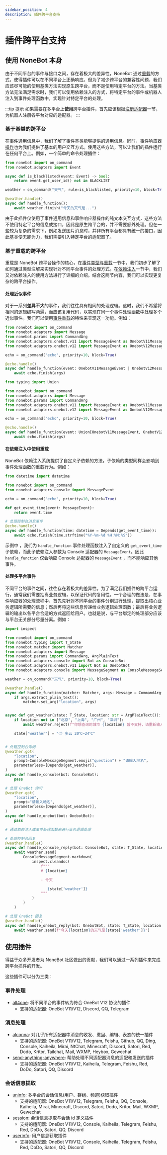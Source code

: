 ```yaml
---
sidebar_position: 4
description: 插件跨平台支持
---
```


# 插件跨平台支持


## 使用 NoneBot 本身

由于不同平台的事件与接口之间，存在着极大的差异性，NoneBot 通过[重载](../appendices/overload.md)的方式，使得插件可以在不同平台上正确响应。但为了减少跨平台的兼容性问题，我们应该尽可能的使用基类方法实现原生跨平台，而不是使用特定平台的方法。当基类方法无法满足需求时，我们可以使用依赖注入的方式，将特定平台的事件或机器人注入到事件处理函数中，实现针对特定平台的处理。

:::tip 提示
如果需要在多平台上**使用**跨平台插件，首先应该根据[注册适配器](../advanced/adapter.md#注册适配器)一节，为机器人注册各平台对应的适配器。
:::

### 基于基类的跨平台

在[事件通用信息](../advanced/adapter.md#获取事件通用信息)中，我们了解了事件基类能够提供的通用信息。同时，[事件响应器操作](../appendices/session-control.mdx#更多事件响应器操作)也为我们提供了基本的用户交互方式。使用这些方法，可以让我们的插件运行在任何平台上。例如，一个简单的命令处理插件：

```python {5,11}
from nonebot import on_command
from nonebot.adapters import Event

async def is_blacklisted(event: Event) -> bool:
    return event.get_user_id() not in BLACKLIST

weather = on_command("天气", rule=is_blacklisted, priority=10, block=True)

@weather.handle()
async def handle_function():
    await weather.finish("今天的天气是...")
```

由于此插件仅使用了事件通用信息和事件响应器操作的纯文本交互方式，这些方法不使用特定平台的信息或接口，因此是原生跨平台的，并不需要额外处理。但在一些较为复杂的需求下，例如发送图片消息时，并非所有平台都具有统一的接口，因此基类便无能为力，我们需要引入特定平台的适配器了。

### 基于重载的跨平台

重载是 NoneBot 跨平台操作的核心，在[事件类型与重载](../appendices/overload.md#重载)一节中，我们初步了解了如何通过类型注解来实现针对不同平台事件的处理方式。在[依赖注入](../advanced/dependency.mdx)一节中，我们又对依赖注入的使用方法进行了详细的介绍。结合这两节内容，我们可以实现更复杂的跨平台操作。

#### 处理近似事件

对于一系列**差异不大**的事件，我们往往具有相同的处理逻辑。这时，我们不希望将相同的逻辑编写两遍，而应该复用代码，以实现在同一个事件处理函数中处理多个近似事件。我们可以使用[事件重载](../advanced/dependency.mdx#event)的特性来实现这一功能。例如：

<Tabs groupId="python">
  <TabItem value="3.10" label="Python 3.10+" default>

```python
from nonebot import on_command
from nonebot.adapters import Message
from nonebot.params import CommandArg
from nonebot.adapters.onebot.v11 import MessageEvent as OnebotV11MessageEvent
from nonebot.adapters.onebot.v12 import MessageEvent as OnebotV12MessageEvent

echo = on_command("echo", priority=10, block=True)

@echo.handle()
async def handle_function(event: OnebotV11MessageEvent | OnebotV12MessageEvent, args: Message = CommandArg()):
    await echo.finish(args)
```

  </TabItem>
  <TabItem value="3.9" label="Python 3.9">

```python
from typing import Union

from nonebot import on_command
from nonebot.adapters import Message
from nonebot.params import CommandArg
from nonebot.adapters.onebot.v11 import MessageEvent as OnebotV11MessageEvent
from nonebot.adapters.onebot.v12 import MessageEvent as OnebotV12MessageEvent

echo = on_command("echo", priority=10, block=True)

@echo.handle()
async def handle_function(event: Union[OnebotV11MessageEvent, OnebotV12MessageEvent], args: Message = CommandArg()):
    await echo.finish(args)
```

  </TabItem>
</Tabs>

#### 在依赖注入中使用重载

NoneBot 依赖注入系统提供了自定义子依赖的方法，子依赖的类型同样会影响到事件处理函数的重载行为。例如：

```python
from datetime import datetime

from nonebot import on_command
from nonebot.adapters.console import MessageEvent

echo = on_command("echo", priority=10, block=True)

def get_event_time(event: MessageEvent):
    return event.time

# 处理控制台消息事件
@echo.handle()
async def handle_function(time: datetime = Depends(get_event_time)):
    await echo.finish(time.strftime("%Y-%m-%d %H:%M:%S"))
```

示例中 ，我们为 `handle_function` 事件处理函数注入了自定义的 `get_event_time` 子依赖，而此子依赖注入参数为 Console 适配器的 `MessageEvent`。因此 `handle_function` 仅会响应 Console 适配器的 `MessageEvent` ，而不能响应其他事件。

#### 处理多平台事件

不同平台的事件之间，往往存在着极大的差异性。为了满足我们插件的跨平台运行，通常我们需要抽离业务逻辑，以保证代码的复用性。一个合理的做法是，在事件响应器的处理流程中，首先先针对不同平台的事件分别进行处理，提取出核心业务逻辑所需要的信息；然后再将这些信息传递给业务逻辑处理函数；最后将业务逻辑的输出以各平台合适的方式返回给用户。也就是说，与平台绑定的处理部分应该与平台无关部分尽量分离。例如：

```python
import inspect

from nonebot import on_command
from nonebot.typing import T_State
from nonebot.matcher import Matcher
from nonebot.adapters import Message
from nonebot.params import CommandArg, ArgPlainText
from nonebot.adapters.console import Bot as ConsoleBot
from nonebot.adapters.onebot.v11 import Bot as OnebotBot
from nonebot.adapters.console import MessageSegment as ConsoleMessageSegment

weather = on_command("天气", priority=10, block=True)

@weather.handle()
async def handle_function(matcher: Matcher, args: Message = CommandArg()):
    if args.extract_plain_text():
        matcher.set_arg("location", args)


async def get_weather(state: T_State, location: str = ArgPlainText()):
    if location not in ["北京", "上海", "广州", "深圳"]:
        await weather.reject(f"你想查询的城市 {location} 暂不支持，请重新输入！")

    state["weather"] = "⛅ 多云 20℃~24℃"


# 处理控制台询问
@weather.got(
    "location",
    prompt=ConsoleMessageSegment.emoji("question") + "请输入地名",
    parameterless=[Depends(get_weather)],
)
async def handle_console(bot: ConsoleBot):
    pass

# 处理 OneBot 询问
@weather.got(
    "location",
    prompt="请输入地名",
    parameterless=[Depends(get_weather)],
)
async def handle_onebot(bot: OnebotBot):
    pass

# 通过依赖注入或事件处理函数来进行业务逻辑处理

# 处理控制台回复
@weather.handle()
async def handle_console_reply(bot: ConsoleBot, state: T_State, location: str = ArgPlainText()):
    await weather.send(
        ConsoleMessageSegment.markdown(
            inspect.cleandoc(
                f"""
                # {location}

                - 今天

                   {state['weather']}
                """
            )
        )
    )

# 处理 OneBot 回复
@weather.handle()
async def handle_onebot_reply(bot: OnebotBot, state: T_State, location: str = ArgPlainText()):
    await weather.send(f"今天{location}的天气是{state['weather']}")
```

## 使用插件

得益于众多开发者为 NoneBot 社区做出的贡献，我们可以通过一系列插件来完成跨平台插件的开发。

这些插件可以分为三类：

### 事件处理

- [all4one](https://github.com/nonepkg/nonebot-plugin-all4one): 将不同平台的事件转为符合 OneBot V12 协议的插件
  - 支持的适配器: OneBot V11/V12, Discord, QQ, Telegram

### 消息处理

- [alconna](https://github.com/nonebot/plugin-alconna): 对几乎所有适配器中消息的收发、撤回、编辑、表态的统一插件
  - 支持的适配器: OneBot V11/V12, Telegram, Feishu, Github, QQ, Ding, Console, Kaiheila, Mirai, NtChat, Minecraft, Discord, Satori, Red, Dodo, Kritor, Tailchat, Mail, WXMP, Heybox, Gewechat
- [send-anything-anywhere](https://github.com/felinae98/nonebot-plugin-send-anything-anywhere): 帮助处理不同适配器消息的适配和发送的插件
  - 支持的适配器: OneBot V11/V12, Kaiheila, Telegram, Feishu, Red, DoDo, Satori, QQ, Discord

### 会话信息提取

- [uninfo](https://github.com/RF-Tar-Railt/nonebot-plugin-uninfo): 多平台的会话信息(用户、群组、频道)获取插件
  - 支持的适配器: OneBot V11/V12, Telegram, Feishu, QQ, Console, Kaiheila, Mirai, Minecraft, Discord, Satori, Dodo, Kritor, Mail, WXMP, Gewechat
- [session](https://github.com/noneplugin/nonebot-plugin-session): 会话信息提取与会话 id 定义插件
  - 支持的适配器: OneBot V11/V12, Console, Kaiheila, Telegram, Feishu, Red, DoDo, Satori, QQ, Discord
- [userinfo](https://github.com/noneplugin/nonebot-plugin-userinfo): 用户信息获取插件
  - 支持的适配器: OneBot V11/V12, Console, Kaiheila, Telegram, Feishu, Red, DoDo, Satori, QQ, Discord
